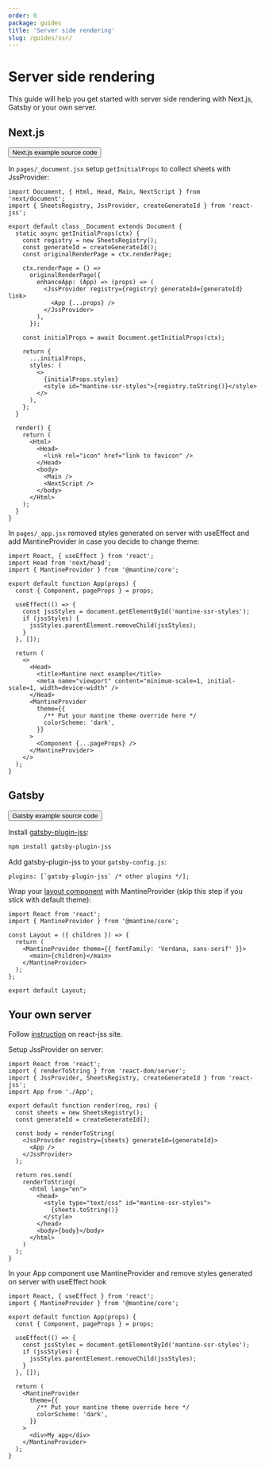 ```yaml
---
order: 0
package: guides
title: 'Server side rendering'
slug: /guides/ssr/
---
```



# Server side rendering

This guide will help you get started with server side rendering with Next.js, Gatsby or your own server.

## Next.js

<Button variant="outline" component="a" href="https://github.com/mantinedev/mantine-next-example">
  Next.js example source code
</Button>

In `pages/_document.jsx` setup `getInitialProps` to collect sheets with JssProvider:

```tsx
import Document, { Html, Head, Main, NextScript } from 'next/document';
import { SheetsRegistry, JssProvider, createGenerateId } from 'react-jss';

export default class _Document extends Document {
  static async getInitialProps(ctx) {
    const registry = new SheetsRegistry();
    const generateId = createGenerateId();
    const originalRenderPage = ctx.renderPage;

    ctx.renderPage = () =>
      originalRenderPage({
        enhanceApp: (App) => (props) => (
          <JssProvider registry={registry} generateId={generateId} link>
            <App {...props} />
          </JssProvider>
        ),
      });

    const initialProps = await Document.getInitialProps(ctx);

    return {
      ...initialProps,
      styles: (
        <>
          {initialProps.styles}
          <style id="mantine-ssr-styles">{registry.toString()}</style>
        </>
      ),
    };
  }

  render() {
    return (
      <Html>
        <Head>
          <link rel="icon" href="link to favicon" />
        </Head>
        <body>
          <Main />
          <NextScript />
        </body>
      </Html>
    );
  }
}
```

In `pages/_app.jsx` removed styles generated on server with useEffect and
add MantineProvider in case you decide to change theme:

```tsx
import React, { useEffect } from 'react';
import Head from 'next/head';
import { MantineProvider } from '@mantine/core';

export default function App(props) {
  const { Component, pageProps } = props;

  useEffect(() => {
    const jssStyles = document.getElementById('mantine-ssr-styles');
    if (jssStyles) {
      jssStyles.parentElement.removeChild(jssStyles);
    }
  }, []);

  return (
    <>
      <Head>
        <title>Mantine next example</title>
        <meta name="viewport" content="minimum-scale=1, initial-scale=1, width=device-width" />
      </Head>
      <MantineProvider
        theme={{
          /** Put your mantine theme override here */
          colorScheme: 'dark',
        }}
      >
        <Component {...pageProps} />
      </MantineProvider>
    </>
  );
}
```

## Gatsby

<Button variant="outline" component="a" href="https://github.com/mantinedev/mantine-gatsby-example">
  Gatsby example source code
</Button>

Install [gatsby-plugin-jss](https://www.gatsbyjs.com/plugins/gatsby-plugin-jss/):

```sh
npm install gatsby-plugin-jss
```

Add gatsby-plugin-jss to your `gatsby-config.js`:

```tsx
plugins: [`gatsby-plugin-jss` /* other plugins */];
```

Wrap your [layout component](https://github.com/mantinedev/mantine-gatsby-example/blob/master/src/components/layout.js) with MantineProvider (skip this step if you stick with default theme):

```tsx
import React from 'react';
import { MantineProvider } from '@mantine/core';

const Layout = ({ children }) => {
  return (
    <MantineProvider theme={{ fontFamily: 'Verdana, sans-serif' }}>
      <main>{children}</main>
    </MantineProvider>
  );
};

export default Layout;
```

## Your own server

Follow [instruction](https://cssinjs.org/react-jss/?v=v10.6.0#server-side-rendering) on react-jss site.

Setup JssProvider on server:

```tsx
import React from 'react';
import { renderToString } from 'react-dom/server';
import { JssProvider, SheetsRegistry, createGenerateId } from 'react-jss';
import App from './App';

export default function render(req, res) {
  const sheets = new SheetsRegistry();
  const generateId = createGenerateId();

  const body = renderToString(
    <JssProvider registry={sheets} generateId={generateId}>
      <App />
    </JssProvider>
  );

  return res.send(
    renderToString(
      <html lang="en">
        <head>
          <style type="text/css" id="mantine-ssr-styles">
            {sheets.toString()}
          </style>
        </head>
        <body>{body}</body>
      </html>
    )
  );
}
```

In your App component use MantineProvider and remove styles generated on server
with useEffect hook

```tsx
import React, { useEffect } from 'react';
import { MantineProvider } from '@mantine/core';

export default function App(props) {
  const { Component, pageProps } = props;

  useEffect(() => {
    const jssStyles = document.getElementById('mantine-ssr-styles');
    if (jssStyles) {
      jssStyles.parentElement.removeChild(jssStyles);
    }
  }, []);

  return (
    <MantineProvider
      theme={{
        /** Put your mantine theme override here */
        colorScheme: 'dark',
      }}
    >
      <div>My app</div>
    </MantineProvider>
  );
}
```
